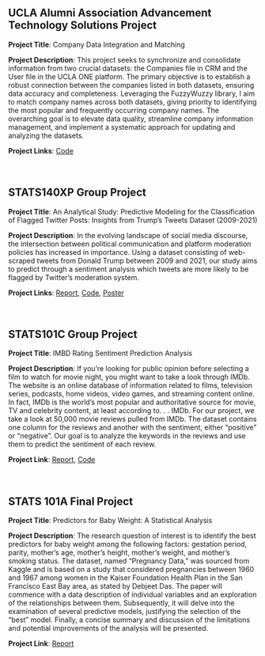 
## **UCLA Alumni Association Advancement Technology Solutions Project**

**Project Title**: Company Data Integration and Matching

**Project Description**: This project seeks to synchronize and consolidate information from two crucial datasets: the Companies file in CRM and the User file in the UCLA ONE platform. The primary objective is to establish a robust connection between the companies listed in both datasets, ensuring data accuracy and completeness. Leveraging the FuzzyWuzzy library, I aim to match company names across both datasets, giving priority to identifying the most popular and frequently occurring company names. The overarching goal is to elevate data quality, streamline company information management, and implement a systematic approach for updating and analyzing the datasets.

**Project Links**: [Code](/docs/Company Matching/uclaone.py)
<br><br><br>

## **STATS140XP Group Project**

**Project Title**: An Analytical Study: Predictive Modeling for the Classification of Flagged Twitter Posts: Insights from Trump's Tweets Dataset (2009-2021)

**Project Description**: In the evolving landscape of social media discourse, the intersection between political communication and platform moderation policies has increased in importance. Using a dataset consisting of web-scraped tweets from Donald Trump between 2009 and 2021, our study aims to predict through a sentiment analysis which tweets are more likely to be flagged by Twitter's moderation system. 

**Project Links**: [Report](/docs/STATS140 Project/stats140_project_report.pdf), [Code](/docs/STATS140 Project/Stats140XP_project.ipynb), [Poster](/docs/STATS140 Project/stats140_project_poster.pdf)
<br><br><br>



## **STATS101C Group Project** 

**Project Title**: IMBD Rating Sentiment Prediction Analysis

**Project Description**: If you’re looking for public opinion before selecting a film to watch for movie night, you might want to take a look through IMDb. The website is an online database of information related to films, television series, podcasts, home videos, video games, and streaming content online. In fact, IMDb is the world’s most popular and authoritative source for movie, TV and celebrity content, at least according to. . . IMDb. For our project, we take a look at 50,000 movie reviews pulled from IMDb. The dataset contains one
column for the reviews and another with the sentiment, either “positive” or “negative”. Our goal is to analyze the keywords in the reviews and use them to predict the sentiment of each review.

**Project Link**: [Report](/docs/STATS 101C Project/101C_Final_Project.pdf), [Code](/docs/STATS 101C Project/code.R)
<br><br><br>



## **STATS 101A Final Project**  

**Project Title**: Predictors for Baby Weight: A Statistical Analysis  

**Project Description**: The research question of interest is to identify the best predictors for baby weight among the following factors: gestation period, parity, mother’s age, mother’s height, mother’s weight, and mother’s smoking status. The dataset, named "Pregnancy Data," was sourced from Kaggle and is based on a study that considered pregnancies between 1960 and 1967 among women in the Kaiser Foundation Health Plan in the San Francisco East Bay area, as stated by Debjeet Das. The paper will commence with a data description of individual variables and an exploration of the relationships between them. Subsequently, it will delve into the examination of several predictive models, justifying the selection of the "best" model. Finally, a concise summary and discussion of the limitations and potential improvements of the analysis will be presented.

**Project Link**: [Report](/docs/STATS 101A Project/Baby Weight Predictor Analysis (STATS 101A).pdf)
<br><br><br>